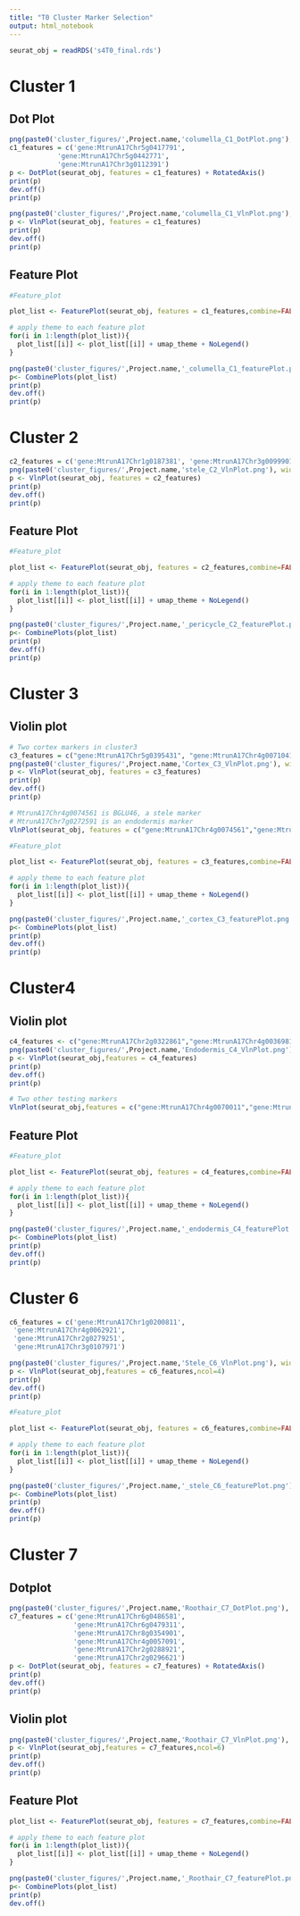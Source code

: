 ```yaml
---
title: "T0 Cluster Marker Selection"
output: html_notebook
---
```



```r
seurat_obj = readRDS('s4T0_final.rds')
```

# Cluster 1
## Dot Plot
```r
png(paste0('cluster_figures/',Project.name,'columella_C1_DotPlot.png'), width=10, height=10, units='in', res=200)
c1_features = c('gene:MtrunA17Chr5g0417791',
            'gene:MtrunA17Chr5g0442771',
            'gene:MtrunA17Chr3g0112391')
p <- DotPlot(seurat_obj, features = c1_features) + RotatedAxis()
print(p)
dev.off()
print(p)
```

```r
png(paste0('cluster_figures/',Project.name,'columella_C1_VlnPlot.png'), width=16, height=8, units='in', res=200)
p <- VlnPlot(seurat_obj, features = c1_features)
print(p)
dev.off()
print(p)
```
## Feature Plot 
```r
#Feature_plot

plot_list <- FeaturePlot(seurat_obj, features = c1_features,combine=FALSE, cols=viridis(256))

# apply theme to each feature plot
for(i in 1:length(plot_list)){
  plot_list[[i]] <- plot_list[[i]] + umap_theme + NoLegend()
}

png(paste0('cluster_figures/',Project.name,'_columella_C1_featurePlot.png'), width=16, height=10, units='in', res=200)
p<- CombinePlots(plot_list)
print(p)
dev.off()
print(p)
```
# Cluster 2
```r
c2_features = c('gene:MtrunA17Chr1g0187381', 'gene:MtrunA17Chr3g0099901')
png(paste0('cluster_figures/',Project.name,'stele_C2_VlnPlot.png'), width=16, height=10, units='in', res=200)
p <- VlnPlot(seurat_obj, features = c2_features)
print(p)
dev.off()
print(p)
```
## Feature Plot

```r
#Feature_plot

plot_list <- FeaturePlot(seurat_obj, features = c2_features,combine=FALSE, cols=viridis(256))

# apply theme to each feature plot
for(i in 1:length(plot_list)){
  plot_list[[i]] <- plot_list[[i]] + umap_theme + NoLegend()
}

png(paste0('cluster_figures/',Project.name,'_pericycle_C2_featurePlot.png'), width=16, height=10, units='in', res=200)
p<- CombinePlots(plot_list)
print(p)
dev.off()
print(p)
```
# Cluster 3
## Violin plot
```r
# Two cortex markers in cluster3
c3_features = c("gene:MtrunA17Chr5g0395431", "gene:MtrunA17Chr4g0071041" )
png(paste0('cluster_figures/',Project.name,'Cortex_C3_VlnPlot.png'), width=16, height=10, units='in', res=200)
p <- VlnPlot(seurat_obj, features = c3_features)
print(p)
dev.off()
print(p)
```
```r
# MtrunA17Chr4g0074561 is BGLU46, a stele marker
# MtrunA17Chr7g0272591 is an endodermis marker
VlnPlot(seurat_obj, features = c("gene:MtrunA17Chr4g0074561","gene:MtrunA17Chr7g0272591"))
```
```r
#Feature_plot

plot_list <- FeaturePlot(seurat_obj, features = c3_features,combine=FALSE, cols=viridis(256))

# apply theme to each feature plot
for(i in 1:length(plot_list)){
  plot_list[[i]] <- plot_list[[i]] + umap_theme + NoLegend()
}

png(paste0('cluster_figures/',Project.name,'_cortex_C3_featurePlot.png'), width=16, height=10, units='in', res=200)
p<- CombinePlots(plot_list)
print(p)
dev.off()
print(p)

```
# Cluster4
## Violin plot
```r
c4_features <- c("gene:MtrunA17Chr2g0322861","gene:MtrunA17Chr4g0036981")
png(paste0('cluster_figures/',Project.name,'Endodermis_C4_VlnPlot.png'), width=16, height=10, units='in', res=200)
p <- VlnPlot(seurat_obj,features = c4_features)
print(p)
dev.off()
print(p)
```

```r
# Two other testing markers
VlnPlot(seurat_obj,features = c("gene:MtrunA17Chr4g0070011","gene:MtrunA17Chr4g0029071"))
```
## Feature Plot
```r
#Feature_plot

plot_list <- FeaturePlot(seurat_obj, features = c4_features,combine=FALSE, cols=viridis(256))

# apply theme to each feature plot
for(i in 1:length(plot_list)){
  plot_list[[i]] <- plot_list[[i]] + umap_theme + NoLegend()
}

png(paste0('cluster_figures/',Project.name,'_endodermis_C4_featurePlot.png'), width=16, height=10, units='in', res=200)
p<- CombinePlots(plot_list)
print(p)
dev.off()
print(p)

```
# Cluster 6

```r
c6_features = c('gene:MtrunA17Chr1g0200811',
 'gene:MtrunA17Chr4g0062921',
 'gene:MtrunA17Chr2g0279251',
 'gene:MtrunA17Chr3g0107971')

png(paste0('cluster_figures/',Project.name,'Stele_C6_VlnPlot.png'), width=20, height=8, units='in', res=200)
p <- VlnPlot(seurat_obj,features = c6_features,ncol=4)
print(p)
dev.off()
print(p)
```
```r
#Feature_plot

plot_list <- FeaturePlot(seurat_obj, features = c6_features,combine=FALSE, cols=viridis(256))

# apply theme to each feature plot
for(i in 1:length(plot_list)){
  plot_list[[i]] <- plot_list[[i]] + umap_theme + NoLegend()
}

png(paste0('cluster_figures/',Project.name,'_stele_C6_featurePlot.png'), width=16, height=10, units='in', res=200)
p<- CombinePlots(plot_list)
print(p)
dev.off()
print(p)
```

# Cluster 7
## Dotplot
```r
png(paste0('cluster_figures/',Project.name,'Roothair_C7_DotPlot.png'), width=16, height=10, units='in', res=200)
c7_features = c('gene:MtrunA17Chr6g0486581',
                'gene:MtrunA17Chr6g0479311',
                'gene:MtrunA17Chr8g0354901',
                'gene:MtrunA17Chr4g0057091',
                'gene:MtrunA17Chr2g0288921',
                'gene:MtrunA17Chr2g0296621')
p <- DotPlot(seurat_obj, features = c7_features) + RotatedAxis()
print(p)
dev.off()
print(p)
```
## Violin plot
```r
png(paste0('cluster_figures/',Project.name,'Roothair_C7_VlnPlot.png'), width=16, height=10, units='in', res=200)
p <- VlnPlot(seurat_obj,features = c7_features,ncol=6)
print(p)
dev.off()
print(p)
```
## Feature Plot
```r
plot_list <- FeaturePlot(seurat_obj, features = c7_features,combine=FALSE, cols=viridis(256))

# apply theme to each feature plot
for(i in 1:length(plot_list)){
  plot_list[[i]] <- plot_list[[i]] + umap_theme + NoLegend()
}

png(paste0('cluster_figures/',Project.name,'_Roothair_C7_featurePlot.png'), width=16, height=10, units='in', res=200)
p<- CombinePlots(plot_list)
print(p)
dev.off()
```

